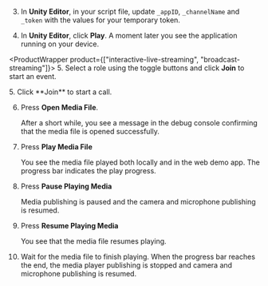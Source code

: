 <PlatformWrapper platform="unity">
        
3. In **Unity Editor**, in your script file, update `_appID`, `_channelName` and `_token` with the values for your temporary token.

4. In **Unity Editor**, click **Play**. A moment later you see the application running on your device.

<ProductWrapper product={["interactive-live-streaming", "broadcast-streaming"]}>
5. Select a role using the toggle buttons and click **Join** to start an event.
</ProductWrapper>

<ProductWrapper product="video-calling">
5. Click **Join** to start a call.
</ProductWrapper>

6.  Press **Open Media File**.

    After a short while, you see a message in the debug console confirming that the media file is opened successfully.

7.  Press **Play Media File**

    You see the media file played both locally and in the web demo app. The progress bar indicates the play progress.

8.  Press **Pause Playing Media**

    Media publishing is paused and the camera and microphone publishing is resumed.

9.  Press **Resume Playing Media**

    You see that the media file resumes playing.

10. Wait for the media file to finish playing. When the progress bar reaches the end, the media player publishing is stopped and camera and microphone publishing is resumed.
</PlatformWrapper>
